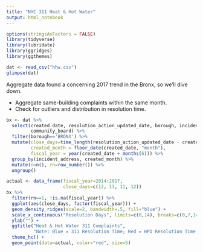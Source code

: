 ```yaml
---
title: "NYC 311 Heat & Hot Water"
output: html_notebook
---
```



```r
options(stringsAsFactors = FALSE)
library(tidyverse)
library(lubridate)
library(ggridges)
library(ggthemes)
```

```r
dat <- read_csv("hhw.csv")
glimpse(dat)
```

Aggregate data found a concerning 2017 trend in the Bronx, so we'll
dive down.

* Aggregate same-building complaints within the same month.
* Check for outliers and distribution in resolution time.

```r
bx <- dat %>%
  select(created_date, resolution_action_updated_date, borough, incident_address, 
         community_board) %>%
  filter(borough=='BRONX') %>%
  mutate(close_days=time_length(resolution_action_updated_date - created_date, "day"),
         created_month = floor_date(created_date, "month"),
         fiscal_year = year(created_date + months(6))) %>%
  group_by(incident_address, created_month) %>%
  mutate(n=n(), rn=row_number()) %>%
  ungroup()

```

```r

actual <- data_frame(fiscal_year=2014:2017,
                     close_days=c(12, 13, 11, 12))
bx %>%
  filter(rn==1, !is.na(fiscal_year)) %>%
  ggplot(aes(close_days, factor(fiscal_year))) + 
  geom_density_ridges(scale=2, bandwidth=.5, fill="blue") +
  scale_x_continuous("Resolution Days", limits=c(0,14), breaks=c(0,7,14)) +
  ylab("") +
  ggtitle("Heat & Hot Water 311 Complaints",
          "Note: Blue = 311 Resolution Time; Red = HPD Resolution Time (MMR)") +
  theme_hc() +
  geom_point(data=actual, color="red", size=5)

```

